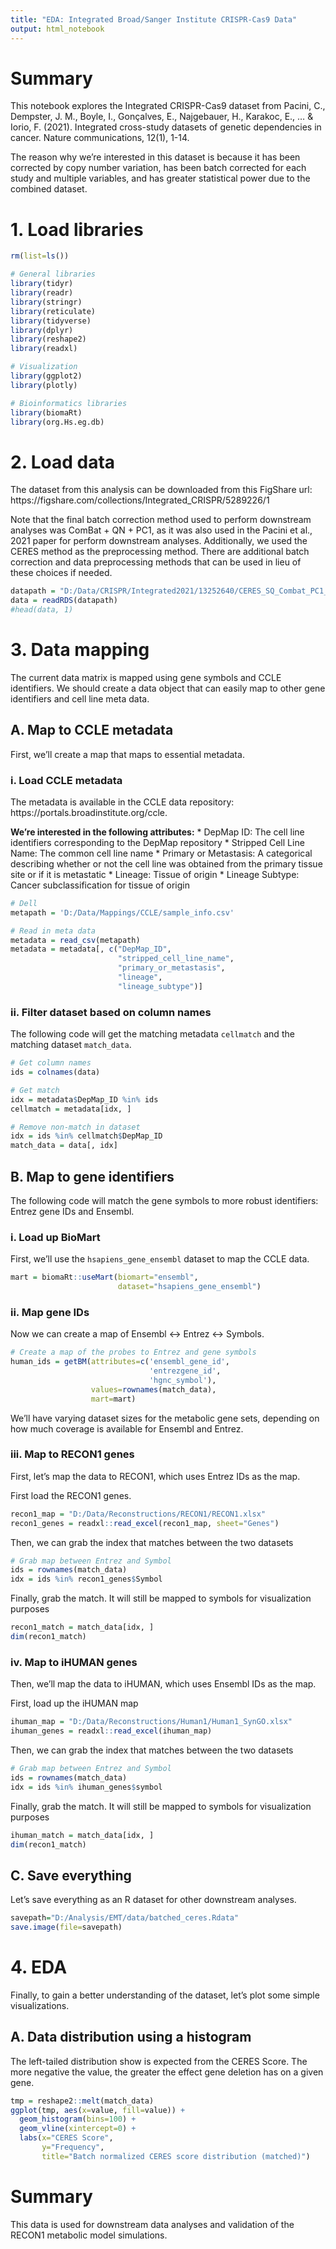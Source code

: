 ```yaml
---
title: "EDA: Integrated Broad/Sanger Institute CRISPR-Cas9 Data"
output: html_notebook
---
```


# Summary
This notebook explores the Integrated CRISPR-Cas9 dataset from Pacini, C., Dempster, J. M., Boyle, I., Gonçalves, E., Najgebauer, H., Karakoc, E., ... & Iorio, F. (2021). Integrated cross-study datasets of genetic dependencies in cancer. Nature communications, 12(1), 1-14.

The reason why we're interested in this dataset is because it has been corrected by copy number variation, has been batch corrected for each study and multiple variables, and has greater statistical power due to the combined dataset. 

# 1. Load libraries
```r
rm(list=ls())

# General libraries
library(tidyr)
library(readr)
library(stringr)
library(reticulate)
library(tidyverse)
library(dplyr)
library(reshape2)
library(readxl)

# Visualization
library(ggplot2)
library(plotly)

# Bioinformatics libraries
library(biomaRt)
library(org.Hs.eg.db)
```

# 2. Load data
The dataset from this analysis can be downloaded from this FigShare url: https://figshare.com/collections/Integrated_CRISPR/5289226/1

Note that the final batch correction method used to perform downstream analyses was ComBat + QN + PC1, as it was also used in the Pacini et al., 2021 paper for perform downstream analyses. Additionally, we used the CERES method as the preprocessing method. There are additional batch correction and data preprocessing methods that can be used in lieu of these choices if needed.

```r
datapath = "D:/Data/CRISPR/Integrated2021/13252640/CERES_SQ_Combat_PC1_All_merge_F.Rds"
data = readRDS(datapath)
#head(data, 1)
```

# 3. Data mapping
The current data matrix is mapped using gene symbols and CCLE identifiers. We should create a data object that can easily map to other gene identifiers and cell line meta data.

## A. Map to CCLE metadata
First, we'll create a map that maps to essential metadata.

### i. Load CCLE metadata
The metadata is available in the CCLE data repository: https://portals.broadinstitute.org/ccle.

**We're interested in the following attributes:**
  * DepMap ID: The cell line identifiers corresponding to the DepMap repository
  * Stripped Cell Line Name: The common cell line name
  * Primary or Metastasis: A categorical describing whether or not the cell line was obtained from the primary tissue site or if it is metastatic
  * Lineage: Tissue of origin
  * Lineage Subtype: Cancer subclassification for tissue of origin
  
```r
# Dell
metapath = 'D:/Data/Mappings/CCLE/sample_info.csv'

# Read in meta data
metadata = read_csv(metapath)
metadata = metadata[, c("DepMap_ID", 
                        "stripped_cell_line_name", 
                        "primary_or_metastasis",
                        "lineage",
                        "lineage_subtype")]
```

### ii. Filter dataset based on column names
The following code will get the matching metadata `cellmatch` and the matching dataset `match_data`.
```r
# Get column names
ids = colnames(data)

# Get match
idx = metadata$DepMap_ID %in% ids
cellmatch = metadata[idx, ]

# Remove non-match in dataset
idx = ids %in% cellmatch$DepMap_ID
match_data = data[, idx]
```

## B. Map to gene identifiers
The following code will match the gene symbols to more robust identifiers: Entrez gene IDs and Ensembl. 

### i. Load up BioMart
First, we'll use the `hsapiens_gene_ensembl` dataset to map the CCLE data.
```r
mart = biomaRt::useMart(biomart="ensembl", 
                        dataset="hsapiens_gene_ensembl")
```

### ii. Map gene IDs
Now we can create a map of Ensembl <-> Entrez <-> Symbols. 
```r
# Create a map of the probes to Entrez and gene symbols
human_ids = getBM(attributes=c('ensembl_gene_id',
                               'entrezgene_id',
                               'hgnc_symbol'), 
                  values=rownames(match_data),
                  mart=mart)
```

We'll have varying dataset sizes for the metabolic gene sets, depending on how much coverage is available for Ensembl and Entrez. 

### iii. Map to RECON1 genes
First, let's map the data to RECON1, which uses Entrez IDs as the map.

First load the RECON1 genes.
```r
recon1_map = "D:/Data/Reconstructions/RECON1/RECON1.xlsx"
recon1_genes = readxl::read_excel(recon1_map, sheet="Genes")
```

Then, we can grab the index that matches between the two datasets
```r
# Grab map between Entrez and Symbol
ids = rownames(match_data)
idx = ids %in% recon1_genes$Symbol
```

Finally, grab the match. It will still be mapped to symbols for visualization purposes
```r
recon1_match = match_data[idx, ]
dim(recon1_match)
```

### iv. Map to iHUMAN genes
Then, we'll map the data to iHUMAN, which uses Ensembl IDs as the map.

First, load up the iHUMAN map
```r
ihuman_map = "D:/Data/Reconstructions/Human1/Human1_SynGO.xlsx"
ihuman_genes = readxl::read_excel(ihuman_map)
```

Then, we can grab the index that matches between the two datasets
```r
# Grab map between Entrez and Symbol
ids = rownames(match_data)
idx = ids %in% ihuman_genes$symbol
```

Finally, grab the match. It will still be mapped to symbols for visualization purposes
```r
ihuman_match = match_data[idx, ]
dim(recon1_match)
```

## C. Save everything
Let's save everything as an R dataset for other downstream analyses.
```r
savepath="D:/Analysis/EMT/data/batched_ceres.Rdata"
save.image(file=savepath)
```


# 4. EDA
Finally, to gain a better understanding of the dataset, let's plot some simple visualizations.

## A. Data distribution using a histogram
The left-tailed distribution show is expected from the CERES Score. The more negative the value, the greater the effect gene deletion has on a given gene. 

```r
tmp = reshape2::melt(match_data)
ggplot(tmp, aes(x=value, fill=value)) +
  geom_histogram(bins=100) +
  geom_vline(xintercept=0) +
  labs(x="CERES Score", 
       y="Frequency", 
       title="Batch normalized CERES score distribution (matched)")
```

# Summary
This data is used for downstream data analyses and validation of the RECON1 metabolic model simulations.